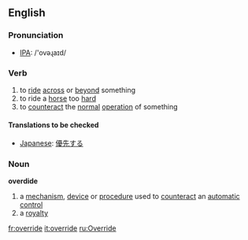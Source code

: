 ==English==
=== Pronunciation ===
*[[w:IPA|IPA]]: /'ovəɻaɪd/

=== Verb ===
{{irregverb|'''to override'''|'''[[overrides]]'''|'''[[overrode]]'''|'''[[overridden]]'''|'''[[overriding]]'''}}

# to [[ride]] [[across]] or [[beyond]] something
# to ride a [[horse]] too [[hard]]
# to [[counteract]] the [[normal]] [[operation]] of something

{{checktrans}}
====Translations to be checked====
*[[Japanese]]: [[優先]]する

===Noun===
'''overdide'''
# a [[mechanism]], [[device]] or [[procedure]] used to [[counteract]] an [[automatic]] [[control]]
# a [[royalty]]

[[fr:override]]
[[it:override]]
[[ru:Override]]